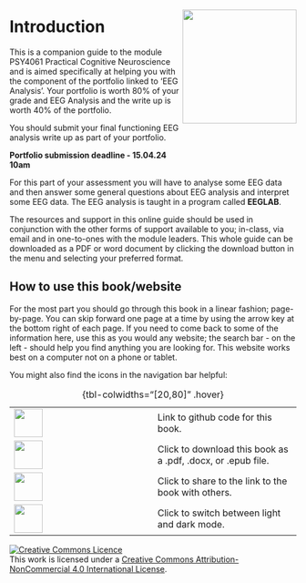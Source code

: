 
# Introduction


::: {style="float:right;position: relative; top: -80px;"}
![](images/logo.jpg){width="200"}
:::

This is a companion guide to the module PSY4061 Practical Cognitive Neuroscience and is aimed specifically at helping you with the component of the portfolio linked to 'EEG Analysis'. Your portfolio is worth 80% of your grade and EEG Analysis and the write up is worth 40% of the portfolio.

::: {.callout-important collapse="true" title="Portfolio Deadline"}
You should submit your final functioning EEG analysis write up as part of your portfolio.

**Portfolio submission deadline - 15.04.24 10am**
:::

For this part of your assessment you will have to analyse some EEG data and then answer some general questions about EEG analysis and interpret some EEG data. The EEG analysis is taught in a program called **EEGLAB**.

The resources and support in this online guide should be used in conjunction with the other forms of support available to you; in-class, via email and in one-to-ones with the module leaders. This whole guide can be downloaded as a PDF or word document by clicking the download button in the menu and selecting your preferred format.

## How to use this book/website

For the most part you should go through this book in a linear fashion; page-by-page. You can skip forward one page at a time by using the arrow key at the bottom right of each page. If you need to come back to some of the information here, use this as you would any website; the search bar - on the left - should help you find anything you are looking for. This website works best on a computer not on a phone or tablet.

You might also find the icons in the navigation bar helpful:

|                                                       |                                                              |
|------------------------------------|------------------------------------|
| ![](images/github.png){fig-align="right" width="50"}  | Link to github code for this book.                           |
| ![](images/dwn2.png){fig-align="right" width="50"}    | Click to download this book as a .pdf, .docx, or .epub file. |
| ![](images/share2.png){fig-align="right" width="50"}  | Click to share to the link to the book with others.          |
| ![](images/toggle2.png){fig-align="right" width="50"} | Click to switch between light and dark mode.                 |

: {tbl-colwidths="\[20,80\]" .hover}

<a rel="license" href="http://creativecommons.org/licenses/by-nc/4.0/"><img src="https://i.creativecommons.org/l/by-nc/4.0/88x31.png" alt="Creative Commons Licence" style="border-width:0"/></a><br />This work is licensed under a <a rel="license" href="http://creativecommons.org/licenses/by-nc/4.0/">Creative Commons Attribution-NonCommercial 4.0 International License</a>.
